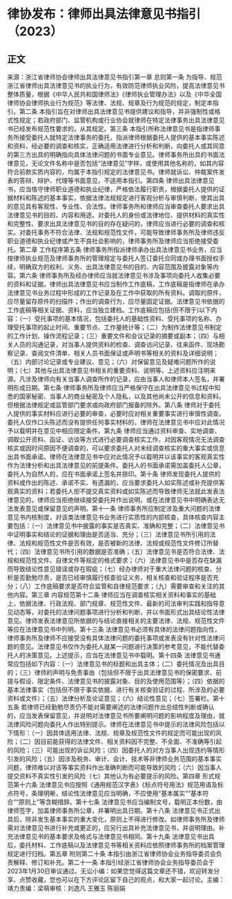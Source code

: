 # 律协发布：律师出具法律意见书指引（2023）
## 正文
来源：浙江省律师协会律师出具法律意见书指引第一章 总则第一条 为指导、规范浙江省律师出具法律意见书的执业行为，有效防范律师执业风险，提高法律意见书整体质量，根据《中华人民共和国律师法》《律师执业管理办法》以及《中华全国律师协会律师执业行为规范》等法律、法规、规章及行为规范的规定，制定本指引。第二条 本指引旨在对律师出具法律意见书提供建议和指导，并非强制性或格式性规定；若政府部门、监管机构或行业协会就律师在特定法律事务出具法律意见书已经发布规范性要求的，从其规定。第三条 本指引所称法律意见书是指律师事务所接受委托人就特定法律事务的委托，指派律师根据委托人提供的基本事实陈述和资料，经必要的调查和核实，正确适用法律进行分析和判断，向委托人或其同意的第三方出具的明确指向具体法律问题的书面专业意见。律师事务所出具的书面法律意见，无论文件名称中是否包括“法律意见”字样，或使用其他名称的，如其内容符合前款实质内容的，均属于本指引规定的法律意见书。律师就诉讼、仲裁案件发表的答辩、辩护、代理等书面意见，不适用本指引。第四条 律师出具法律意见书，应当恪守律师职业道德和执业纪律，严格依法履行职责，根据委托人提供的证据材料和陈述的基本事实，依据法律法规规定进行客观分析与审慎判断，使其出具的意见具有客观性、专业性、合法性。律师事务所和律师应当审查委托人要求出具法律意见书的目的、内容和用途。对委托人的身份或法律地位、提供材料的真实性和完整性、要求出具法律意见书的目的存在疑问的，律师应当进行必要的调查和核实。对委托事务不符合法律、法规和规范性文件，可能导致律师事务所及律师违反职业道德和执业纪律或产生不良社会影响的，律师事务所及律师应当拒绝接受委托。第二章 工作程序第五条 律师事务所指派律师承办出具法律意见书业务，应当按律师执业规范及律师事务所的管理规定与委托人签订委托合同或办理书面授权手续，明确双方的权利、义务、出具法律意见书的目的、内容范围及披露对象等内容。第六条 律师事务所及经办律师应当就法律意见书涉及事项向委托人收集必要的资料和证据。律师出具法律意见书应当制作工作底稿，工作底稿是指律师在承办法律意见书业务过程中形成的工作记录及在工作中获取的所有资料。调取的原件，应尽量留存原件的扫描件；作出的调查行为，应尽量固定证据。法律意见书依据的工作底稿等相关证据、资料，应当独立建档。工作底稿应包括(但不限于)以下内容：（一）受托事项的基本情况，包括委托人的基础性资料、受托事项的名称、办理受托事项的起止时间、重要节点、工作量统计等；（二）为制作法律意见书制定的工作计划、操作流程记录；（三）重要文件和会议记录的摘要或副本；（四）与相关人员的沟通记录，对当事人提供资料的检查、调查访问记录、往来函件、现场勘察记录、查阅文件清单、相关人员书面保证或声明书等相关的资料及详细说明；（五）内部讨论记录或专业建议、意见；（六）对保留意见及疑难问题所作的说明；（七）其他与出具法律意见书相关的重要资料、说明等。上述资料应注明来源。凡涉及律师向有关当事人调查所作的记录，应由当事人和律师本人签名，并署明形成日期。第七条 律师事务所及律师应当严格保守在出具法律意见书过程中知悉的国家秘密、当事人的商业秘密及个人隐私，以及其他尚未公开的信息和资料。但根据法律规定或监管部门要求或向政府部门报备的除外。第八条 律师对于委托人提供的事实材料应进行必要的审查，必要时应对相关重要事实进行审慎性调查。委托人仅作口头陈述而没有提供任何事实材料的，律师在法律意见书中应对此情况予以载明并在意见中相应限定条件。第九条 律师应当通过资料审查、实地调查、调取公开资料、函证、访谈等方式进行必要调查核实工作，对因客观情况无法调查核实或因时间原因不便调查的，可以要求委托人对未经调查核实的重大事实或信息出具书面承诺。律师在法律意见书中应对此情况予以载明并以该事实的客观真实性作为法律分析和出具法律意见的前提条件。委托人的书面承诺需加盖委托人公章，委托人为自然人的，应在书面承诺上签名并捺印。第十条 律师发现委托人提供的资料或作出的陈述、承诺不实、有遗漏的，应当要求委托人如实陈述或补充提供客观真实的资料；若委托人拒不提交真实资料或如实陈述而导致律师无法就此发表法律意见的，律师应当拒绝继续接受委托并作出说明，或在法律意见书中明确表达无法发表意见或保留意见的声明。第十一条 律师事务所应制定涉及重大问题的法律意见书内核制度，对该类法律意见书业务进行实质性的内部核查，具体核查内容主要包括：（一）法律意见书中披露的事实是否真实、准确和完整；（二）法律意见书中证明事实和结论的证据和理由是否适当、充分；（三）法律意见书所引用的法律、法规和规范性文件是否有效，是否被新的法律、法规或规范性文件修订所替代；（四）法律意见书所引用的数据是否准确；（五）法律意见书是否符合法律、法规和规范性文件、自律文件等规定的格式要求；（六）法律意见书中是否存在缺漏而导致结论性意见错误或存在瑕疵；（七）经办律师对于重大法律问题的核查、分析是否勤勉尽责，是否已经审慎履行核查验证义务，相关核查和验证程序是否充分；（八）工作底稿要求是否符合监管和自律规范要求；（九）需要审查和关注的其他内容。第三章 内容规范第十二条 律师应当在调查核实相关资料和事实的基础上，依据法律、行政法规、部门规章、规范性文件、最新的司法审判实践和指导意见动态等，对委托的法律问题事项进行分析和判断，并以书面形式出具结论性法律意见。律师发表法律意见所依据的与结论直接相关的主要法律、法规、规范性文件等应在法律意见书中列明。第十三条 法律意见书必须有具体的法律问题指向性，律师事务所及律师不应接受没有具体法律问题的委托事项或发表没有针对性法律问题的意见。法律意见书仅作为委托人就某一问题进行决策的参考意见，不能代替委托人的决策意见。上述提示，应当在法律意见书中载明。第十四条 法律意见书通常应包括如下内容：（一）法律意见书的标题和出具主体；（二）委托情况及出具目的；（三）律师的声明与免责事由（包括但不限于出具法律意见书的保密要求、前提与假设、限定条件、法律意见书的披露对象、目的及使用范围等）；（四）依据的基本法律事实（包括但不限于事实依据、进行有关核查验证的过程、所涉及的必要资料或文件）；（五）法律分析及论证意见；（六）结论性意见；（七）签署栏。第十五条 若律师已经勤勉尽责仍不能对需要阐述的法律问题作出总结性判断或确认的，应当发表保留意见，并说明对法律意见书所要阐明问题的影响程度及理由，就法律风险问题向委托人作出特别提示。律师在法律意见书中提示的法律风险包括以下情形：（一）因具体适用法律、法规、规章及规范性文件的规定而可能出现的风险；（二）因目前能获得的法律文件、相关资料因不完整、不全面、不准确等引起的风险；（三）可能出现的诉讼风险；（四）因委托人的对方当事人出现违约等情形引发的风险；（五）因涉及税务、审计、会计、技术等非律师业务范围的基本事实问题，律师难以对该等事实资料作出准确判断而可能导致的风险；（六）因当事人提交资料不真实性引发的风险（七）其他认为有必要提示的风险。第四章 形式规范第十六条 法律意见书应按照《通用规范汉字表》《标点符号用法》规范用语及标点符号，条理明晰，结论性法律意见应当明确，不应使用“基本属实”“基本符合”“原则上”等含糊措辞。第十七条 法律意见书应当编制文号，载明正本份数，由律师签字，加盖律师事务所公章，并署明出具日期。第十八条 法律意见书正式出具后，除非发生基本事实的重大变化，原则上不得进行修改。如律师事务所及律师需对法律意见书进行补充或更正的，应另行出具补充法律意见书，并说明理由。补充法律意见书的基本要求及格式与法律意见书相同。第十九条 法律意见书出具后，委托材料、工作底稿以及法律意见书等相关资料应依照律师事务所的档案管理规定进行归档。第五章 附则第二十条 本指引由浙江省律师协会业务指导委员会负责解释、修订和补充。第二十一条 本指引经浙江省律师协会业务指导委员会于2023年1月30日审议通过。无讼小编：如果您觉得这篇文章还不错，欢迎转发分享、点赞收藏，您也可以在下方评论区留下自己的观点，和大家一起讨论。主编：靖力责编：梁萌审核：刘逸凡 王雅玉 陈丽娟